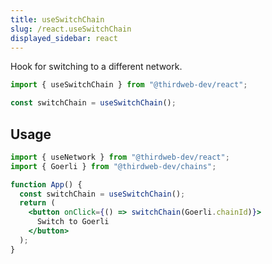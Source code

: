 ```yaml
---
title: useSwitchChain
slug: /react.useSwitchChain
displayed_sidebar: react
---
```



Hook for switching to a different network.

```jsx
import { useSwitchChain } from "@thirdweb-dev/react";

const switchChain = useSwitchChain();
```

## Usage

```jsx
import { useNetwork } from "@thirdweb-dev/react";
import { Goerli } from "@thirdweb-dev/chains";

function App() {
  const switchChain = useSwitchChain();
  return (
    <button onClick={() => switchChain(Goerli.chainId)}>
      Switch to Goerli
    </button>
  );
}
```
